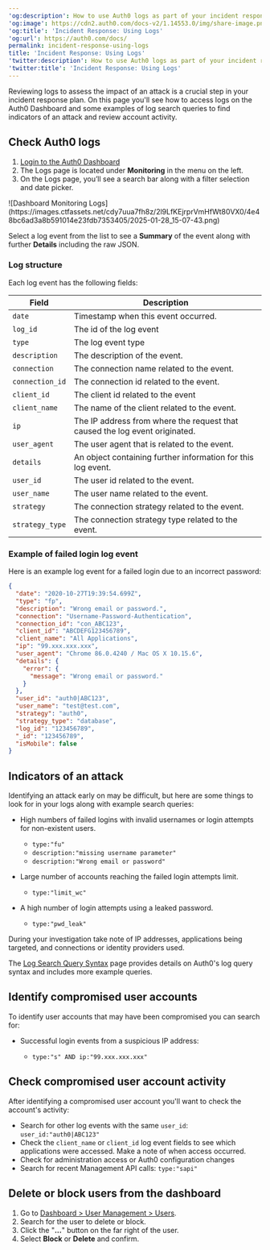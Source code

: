 ---
'og:description': How to use Auth0 logs as part of your incident response plan.
'og:image': https://cdn2.auth0.com/docs-v2/1.14553.0/img/share-image.png
'og:title': 'Incident Response: Using Logs'
'og:url': https://auth0.com/docs/
permalink: incident-response-using-logs
title: 'Incident Response: Using Logs'
'twitter:description': How to use Auth0 logs as part of your incident response plan.
'twitter:title': 'Incident Response: Using Logs'
---
Reviewing logs to assess the impact of an attack is a crucial step in your incident response plan. On this page you'll see how to access logs on the <Tooltip tip="Auth0 Dashboard: Auth0's main product to configure your services." cta="View Glossary" href="/docs/glossary?term=Auth0+Dashboard">Auth0 Dashboard</Tooltip> and some examples of log search queries to find indicators of an attack and review account activity.

## Check Auth0 logs

1. [Login to the Auth0 Dashboard](https://manage.auth0.com/#)
2. The Logs page is located under **Monitoring** in the menu on the left.
3. On the Logs page, you’ll see a search bar along with a filter selection and date picker.

<Frame>![Dashboard Monitoring Logs](https://images.ctfassets.net/cdy7uua7fh8z/2l9LfKEjrprVmHfWt80VX0/4e48bc6ad3a8b591014e23fdb7353405/2025-01-28_15-07-43.png)</Frame>

Select a log event from the list to see a **Summary** of the event along with further **Details** including the raw JSON.

### Log structure

Each log event has the following fields:

<table class="table"><thead>
<tr>
<th>Field</th>
<th>Description</th>
</tr>
</thead>
<tbody>
<tr>
<td><code>date</code></td>
<td>Timestamp when this event occurred.</td>
</tr>
<tr>
<td><code>log_id</code></td>
<td>The id of the log event</td>
</tr>
<tr>
<td><code>type</code></td>
<td>The log event type</td>
</tr>
<tr>
<td><code>description</code></td>
<td>The description of the event.</td>
</tr>
<tr>
<td><code>connection</code></td>
<td>The connection name related to the event.</td>
</tr>
<tr>
<td><code>connection_id</code></td>
<td>The connection id related to the event.</td>
</tr>
<tr>
<td><code>client_id</code></td>
<td>The client id related to the event</td>
</tr>
<tr>
<td><code>client_name</code></td>
<td>The name of the client related to the event.</td>
</tr>
<tr>
<td><code>ip</code></td>
<td>The IP address from where the request that caused the log event originated.</td>
</tr>
<tr>
<td><code>user_agent</code></td>
<td>The user agent that is related to the event.</td>
</tr>
<tr>
<td><code>details</code></td>
<td>An object containing further information for this log event.</td>
</tr>
<tr>
<td><code>user_id</code></td>
<td>The user id related to the event.</td>
</tr>
<tr>
<td><code>user_name</code></td>
<td>The user name related to the event.</td>
</tr>
<tr>
<td><code>strategy</code></td>
<td>The connection strategy related to the event.</td>
</tr>
<tr>
<td><code>strategy_type</code></td>
<td>The connection strategy type related to the event.</td>
</tr>
</tbody>
</table>

### Example of failed login log event

Here is an example log event for a failed login due to an incorrect password:

```json lines
{
  "date": "2020-10-27T19:39:54.699Z",
  "type": "fp",
  "description": "Wrong email or password.",
  "connection": "Username-Password-Authentication",
  "connection_id": "con_ABC123",
  "client_id": "ABCDEFG123456789",
  "client_name": "All Applications",
  "ip": "99.xxx.xxx.xxx",
  "user_agent": "Chrome 86.0.4240 / Mac OS X 10.15.6",
  "details": {
    "error": {
      "message": "Wrong email or password."
    }
  },
  "user_id": "auth0|ABC123",
  "user_name": "test@test.com",
  "strategy": "auth0",
  "strategy_type": "database",
  "log_id": "123456789",
  "_id": "123456789",
  "isMobile": false
}
```






## Indicators of an attack

Identifying an attack early on may be difficult, but here are some things to look for in your logs along with example search queries:

* High numbers of failed logins with invalid usernames or login attempts for non-existent users.

  + `type:"fu"`
  + `description:"missing username parameter"`
  + `description:"Wrong email or password"`
* Large number of accounts reaching the failed login attempts limit.

  + `type:"limit_wc"`
* A high number of login attempts using a leaked password.

  + `type:"pwd_leak"`

During your investigation take note of IP addresses, applications being targeted, and connections or <Tooltip tip="Identity Provider (IdP): Service that stores and manages digital identities." cta="View Glossary" href="/docs/glossary?term=identity+providers">identity providers</Tooltip> used.

<Callout icon="file-lines" color="#0EA5E9" iconType="regular">

The [Log Search Query Syntax](/docs/deploy-monitor/logs/log-search-query-syntax) page provides details on Auth0's log query syntax and includes more example queries.

</Callout>

## Identify compromised user accounts

To identify user accounts that may have been compromised you can search for:

* Successful login events from a suspicious IP address:

  + `type:"s" AND ip:"99.xxx.xxx.xxx"`

## Check compromised user account activity

After identifying a compromised user account you'll want to check the account's activity:

* Search for other log events with the same `user_id`: `user_id:"auth0|ABC123"`
* Check the `client_name` or `client_id` log event fields to see which applications were accessed. Make a note of when access occurred.
* Check for administration access or Auth0 configuration changes
* Search for recent <Tooltip tip="Management API: A product to allow customers to perform administrative tasks." cta="View Glossary" href="/docs/glossary?term=Management+API">Management API</Tooltip> calls: `type:"sapi"`

## Delete or block users from the dashboard

1. Go to [Dashboard > User Management > Users](https://manage.auth0.com/#/users).
2. Search for the user to delete or block.
3. Click the "**...**" button on the far right of the user.
4. Select **Block** or **Delete** and confirm.